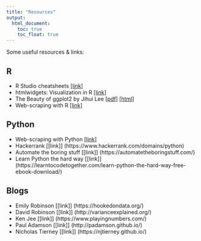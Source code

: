 ```yaml
---
title: "Resources"
output:
  html_document:
    toc: true
    toc_float: true
---
```


Some useful resources & links:

## R

- R Studio cheatsheets [[link]](https://resources.rstudio.com/rstudio-cheatsheets)
- htmlwidgets: Visualization in R [[link]](https://www.htmlwidgets.org/showcase_leaflet.html)
- The Beauty of ggplot2 by Jihui Lee [[pdf]](file_resources/R_ggplot2.pdf) [[html]](file_resources/R_ggplot2.html)
- Web-scraping with R [[link]](https://deepak915.github.io/post-1.html)


## Python

- Web-scraping with Python [[link]](https://deepak915.github.io/post-2.html)
- Hackerrank [[link]] (https://www.hackerrank.com/domains/python)
- Automate the boring stuff [[link]] (https://automatetheboringstuff.com/)
- Learn Python the hard way [[link]] (https://learntocodetogether.com/learn-python-the-hard-way-free-ebook-download/)

## Blogs

- Emily Robinson [[link]] (https://hookedondata.org/)
- David Robinson [[link]] (http://varianceexplained.org/)
- Ken Jee [[link]] (https://www.playingnumbers.com/)
- Paul Adamson [[link]] (http://padamson.github.io/)
- Nicholas Tierney [[link]] (https://njtierney.github.io/)



